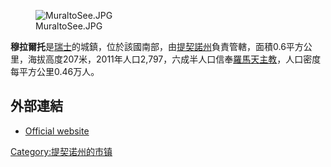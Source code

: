 [[Image:MuraltoSee.JPG|right]]

'''穆拉爾托'''是[[瑞士|瑞士]]的城鎮，位於該國南部，由[[提契諾州|提契諾州]]負責管轄，面積0.6平方公里，海拔高度207米，2011年人口2,797，六成半人口信奉[[羅馬天主教|羅馬天主教]]，人口密度每平方公里0.46万人。

==外部連結==
* [http://www.muralto.ch Official website] {{Wayback|url=http://www.muralto.ch/ |date=20200320011311 }} {{it icon}}

{{Authority control}}
{{Switzerland-geo-stub}}
[[Category:提契诺州的市镇|Category:提契诺州的市镇]]